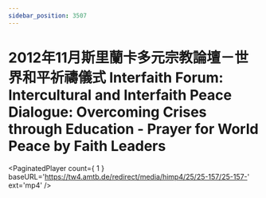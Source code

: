 ```yaml
---
sidebar_position: 3507
---
```



# 2012年11月斯里蘭卡多元宗教論壇－世界和平祈禱儀式 Interfaith Forum: Intercultural and Interfaith Peace Dialogue: Overcoming Crises through Education - Prayer for World Peace by Faith Leaders

<PaginatedPlayer count={ 1 } baseURL='https://tw4.amtb.de/redirect/media/himp4/25/25-157/25-157-' ext='mp4' />